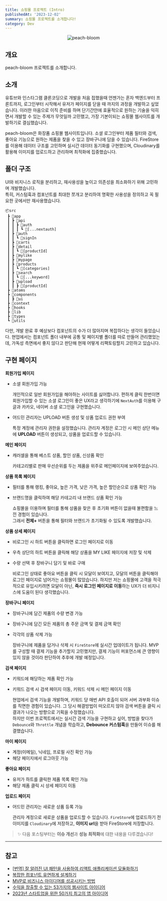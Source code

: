 ```yaml
---
title: 쇼핑몰 프로젝트 (Intro)
publishedAt: '2023-12-02'
summary: 쇼핑몰 프로젝트를 소개합니다!
category: Dev
---
```


<p align='center'>
  <img
    src='/blog/img/peach-bloom.png'
    width='auto'
    alt='peach-bloom'
    priority='true'
  />
</p>

## 개요

peach-bloom 프로젝트를 소개합니다.

## 소개

유튜브와 인스타그램 클론코딩으로 개발을 처음 접했을때 언젠가는 혼자 백엔드부터 프론트까지, 로그인부터 시작해서 유저가 페이지를 닫을 때 까지의
과정을 개발하고 싶었습니다. 이러한 마음으로 이직 준비를 하며 단기간안에 효율적으로 원하는 기술을 익히면서 개발할 수 있는 주제가 무엇일까 고민했고,
가장 기본이되는 쇼핑몰 웹사이트를 개발하기로 결심했습니다.

peach-bloom은 화장품 쇼핑몰 웹사이트입니다. 소셜 로그인부터 제품 필터와 검색, 좋아요 기능으로 원하는 제품을 찾을 수 있고 장바구니에 담을 수 있습니다.
FireStore를 이용해 데이터 구조를 고민하며 실시간 데이터 동기화를 구현했으며, Cloudinary를 활용해 이미지를 업로드하고 관리하며 최적화에 집중했습니다.

## 폴더 구조

UI와 비지니스 로직을 분리하고, 재사용성을 높이고 의존성을 최소화하기 위해 고민하며 개발했습니다.<br/>
특히, 커스텀훅과 컴포넌트를 최대한 쪼개고 분리하여 명확한 사용성을 정의하고 꼭 필요한 곳에서만 재사용했습니다.

```tsx
📦src
 ┣ 📂app
 ┃ ┣ 📂api
 ┃ ┃ ┣ 📂auth
 ┃ ┃ ┃ ┗ 📂[...nextauth]
 ┃ ┣ 📂auth
 ┃ ┃ ┗ 📂signIn
 ┃ ┣ 📂carts
 ┃ ┣ 📂detail
 ┃ ┃ ┗ 📂[productId]
 ┃ ┣ 📂mylike
 ┃ ┣ 📂mypage
 ┃ ┣ 📂products
 ┃ ┃ ┗ 📂[categories]
 ┃ ┣ 📂search
 ┃ ┃ ┗ 📂[...keyword]
 ┃ ┣ 📂upload
 ┃ ┃ ┣ 📂[productId]
 ┣ 📂atoms
 ┣ 📂components
 ┃ ┣ 📂ui
 ┣ 📂context
 ┣ 📂hooks
 ┣ 📂lib
 ┣ 📂types
 ┗ 📂utils
```

다만, 개발 완료 후 예상보다 컴포넌트의 수가 더 많아지며 복잡하다는 생각이 들었습니다.
현업에서는 컴포넌트 폴더 내부에 공통 및 페이지별 폴더를 따로 만들어 관리했었는데, 가독성 측면에서 좋지 않다고 판단해 현재 어떻게 리팩토링할지 고민하고 있습니다.

## 구현 페이지

**회원가입 페이지**

- 소셜 회원가입 가능

  개인적으로 일반 회원가입을 해야하는 사이트를 싫어합니다. 편하게 클릭 한번이면 회원가입할 수 있는 소셜 로그인이 좋은 UX라고 생각하기에 `NextAuth`를 이용해 구글과 카카오, 네이버 소셜 로그인을 구현했습니다.

- 어드민 관리자는 UPLOAD 버튼 생성 및 상품 업로드 권한 부여

  특정 계정에 관리자 권한을 설정했습니다. 관리자 계정은 로그인 시 메인 상단 메뉴에 **UPLOAD** 버튼이 생성되고, 상품을 업로드할 수 있습니다.

**메인 페이지**

- 캐러셀을 통해 베스트 상품, 할인 상품, 신상품 확인

  카테고리별로 판매 우선순위를 두는 제품을 위주로 메인페이지에 보여주었습니다.

**상품 목록 페이지**

- 필터를 통해 랭킹, 좋아요, 높은 가격, 낮은 가격, 높은 할인순으로 상품 확인 가능
- 브랜드명을 클릭하여 해당 카테고리 내 브랜드 상품 확인 가능

  쇼핑몰을 이용하며 필터를 통해 상품을 찾은 후 초기화 버튼이 없을때 불편함을 느낀 경험이 있습니다.<br/>
  그래서 **전체+** 버튼을 통해 필터와 브랜드가 초기화될 수 있도록 개발했습니다.

**상품 상세 페이지**

- 비로그인 시 하트 버튼을 클릭하면 로그인 페이지로 이동
- 우측 상단의 하트 버튼을 클릭해 해당 상품을 MY LIKE 페이지에 저장 및 삭제
- 수량 선택 후 장바구니 담기 및 바로 구매

  비로그인 상태로 좋아요 버튼을 클릭 시 모달이 보여지고, 모달의 버튼을 클릭해야 로그인 페이지로 넘어가는 쇼핑몰이 많았습니다.
  하지만 저는 쇼핑몰에 고객을 적극적으로 유입시키려면 모달이 아닌, **즉시 로그인 페이지로 이동**하는 UX가 더 비지니스에 도움이 된다 생각했습니다.

**장바구니 페이지**

- 장바구니에 담긴 제품의 수량 변경 가능
- 장바구니에 담긴 모든 제품의 총 주문 금액 및 결제 금액 확인
- 각각의 상품 삭제 가능

  장바구니에 제품을 담거나 삭제 시 `FireStore`에 실시간 업데이트가 됩니다. MVP를 구성할 때 결제 기능을 추가할지 고민했지만,
  결제 기능이 퍼포먼스에 큰 영향이 있지 않을 것이라 판단하여 추후에 개발 예정입니다.

**검색 페이지**

- 키워드에 해당하는 제품 확인 가능
- 키워드 검색 시 검색 페이지 이동, 키워드 삭제 시 메인 페이지 이동

  현업에서 검색 기능을 개발하며, 키워드 당 매번 API 호출이 되어 서버 과부화 이슈를 직면한 경험이 있습니다.
  그 당시 해결방법이 떠오르지 않아 검색 버튼을 클릭 시 결과가 나오는 방향으로 기획을 수정했습니다.<br/>
  하지만 이번 프로젝트에서는 실시간 검색 기능을 구현하고 싶어, 방법을 찾다가 `Debounce`와 `Throttle` 개념을 학습하고,
  **Debounce 커스텀훅**을 만들어 이슈를 해결했습니다.

**마이 페이지**

- 계정(이메일), 닉네임, 프로필 사진 확인 가능
- 해당 페이지에서 로그아웃 가능

**좋아요 페이지**

- 유저가 하트를 클릭한 제품 목록 확인 가능
- 해당 제품 클릭 시 상세 페이지 이동

**업로드 페이지**

- 어드민 관리자는 새로운 상품 등록 가능

  관리자 계정으로 새로운 상품을 업로드할 수 있습니다.
  `FireStore`에 업로드하기 전 이미지를 `Cloudinary`에 저장하고, **이미지 url**을 받아 FireStore에 저장합니다.

> ✨ 다음 포스팅부터는 **이슈 개선**과 **성능 최적화**에 대한 내용을 다루겠습니다!

---

## 참고

- [[번역] 잘 알려진 UI 패턴을 사용하여 리액트 애플리케이션 모듈화하기](https://velog.io/@eunbinn/modularizing-react-apps#%EB%A6%AC%EC%95%A1%ED%8A%B8%EB%8A%94-%EB%B7%B0%EB%A5%BC-%EA%B5%AC%EC%B6%95%ED%95%98%EA%B8%B0-%EC%9C%84%ED%95%9C-%EC%86%8C%EB%B0%95%ED%95%9C-%EB%9D%BC%EC%9D%B4%EB%B8%8C%EB%9F%AC%EB%A6%AC%EC%9E%85%EB%8B%88%EB%8B%A4)
- [복잡한 컴포넌트 유연하게 설계하기](https://velog.io/@moreso/designing-complex-components-flexibly)
- [MVP로 비즈니스 아이디어를 성공시키는 방법](https://www.elancer.co.kr/blog/view?seq=70)
- [수익을 창출할 수 있는 53가지의 웹사이트 아이디어](https://ko.wix.com/blog/post/website-ideas)
- [2023년 스타트업을 위한 50가지 최고의 앱 아이디어](https://appmaster.io/ko/blog/2022nyeon-seutateueobeul-wihan-50gaji-coegoyi-aeb-aidieo)
